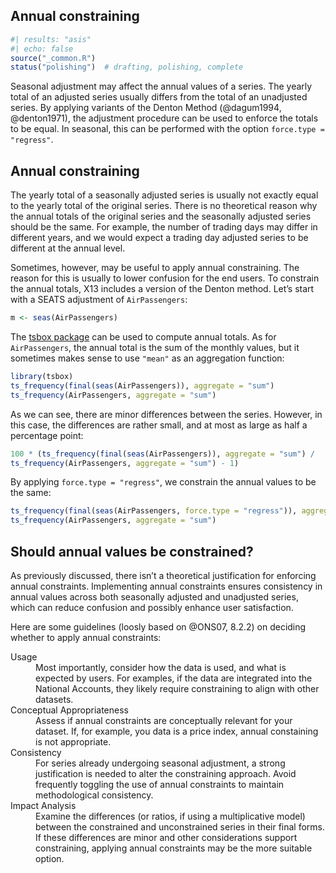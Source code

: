 ## Annual constraining {#sec-annual-constraining}

```r
#| results: "asis"
#| echo: false
source("_common.R")
status("polishing")  # drafting, polishing, complete
```

```{=html}
<!-- -   Should the annual values be restrained?

-   How to use the force spec
 -->
```

Seasonal adjustment may affect the annual values of a series.
The yearly total of an adjusted series usually differs from the total of an unadjusted series.
By applying variants of the Denton Method (@dagum1994, @denton1971), the adjustment procedure can be used to enforce the totals to be equal.
In seasonal, this can be performed with the option `force.type = "regress"`.


## Annual constraining

The yearly total of a seasonally adjusted series is usually not exactly equal to the yearly total of the original series.
There is no theoretical reason why the annual totals of the original series and the seasonally adjusted series should be the same.
For example, the number of trading days may differ in different years, and we would expect a trading day adjusted series to be different at the annual level.

Sometimes, however, may be useful to apply annual constraining.
The reason for this is usually to lower confusion for the end users.
To constrain the annual totals, X13 includes a version of the Denton method.
Let's start with a SEATS adjustment of `AirPassengers`:

```r
m <- seas(AirPassengers)
```

The [tsbox package](https://docs.ropensci.org/tsbox/) can be used to compute annual totals.
As for `AirPassengers`, the annual total is the sum of the monthly values, but it sometimes makes sense to use `"mean"` as an aggregation function:

```r
library(tsbox)
ts_frequency(final(seas(AirPassengers)), aggregate = "sum")
ts_frequency(AirPassengers, aggregate = "sum")
```

As we can see, there are minor differences between the series.
However, in this case, the differences are rather small, and at most as large as half a percentage point:

```r
100 * (ts_frequency(final(seas(AirPassengers)), aggregate = "sum") /
ts_frequency(AirPassengers, aggregate = "sum") - 1)
```

By applying `force.type = "regress"`, we constrain the annual values to be the same:

```r
ts_frequency(final(seas(AirPassengers, force.type = "regress")), aggregate = "sum")
ts_frequency(AirPassengers, aggregate = "sum")
```

## Should annual values be constrained?

As previously discussed, there isn't a theoretical justification for enforcing annual constraints.
Implementing annual constraints ensures consistency in annual values across both seasonally adjusted and unadjusted series, which can reduce confusion and possibly enhance user satisfaction.

Here are some guidelines (loosly based on @ONS07, 8.2.2) on deciding whether to apply annual constraints:

Usage
: Most importantly, consider how the data is used, and what is expected by users. For examples, if the data are integrated into the National Accounts, they likely require constraining to align with other datasets.


Conceptual Appropriateness
: Assess if annual constraints are conceptually relevant for your dataset. If, for example, you data is a price index, annual constaining is not appropriate.


Consistency
: For series already undergoing seasonal adjustment, a strong justification is needed to alter the constraining approach. Avoid frequently toggling the use of annual constraints to maintain methodological consistency.

Impact Analysis
: Examine the differences (or ratios, if using a multiplicative model) between the constrained and unconstrained series in their final forms. If these differences are minor and other considerations support constraining, applying annual constraints may be the more suitable option.

